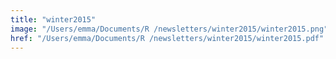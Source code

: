 ```yaml
---
title: "winter2015"
image: "/Users/emma/Documents/R /newsletters/winter2015/winter2015.png"
href: "/Users/emma/Documents/R /newsletters/winter2015/winter2015.pdf"
---
```

